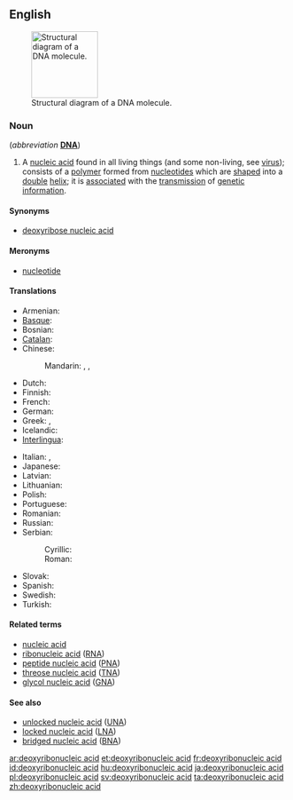 {{wikipedia|DNA}}
==English==
[[File:DNA-structure-and-bases.png|thumb|120px|Structural diagram of a DNA molecule.]]

===Noun===
{{en-noun|sg=[[deoxyribonucleic]] [[acid]]|-}} (''abbreviation'' '''[[DNA]]''')

# {{genetics|biochemistry}} A [[nucleic acid]] found in all living things (and some non-living, see [[virus]]); consists of a [[polymer]] formed from [[nucleotide]]s which are [[shaped]] into a [[double]] [[helix]]; it is [[associated]] with the [[transmission]] of [[genetic]] [[information]].

====Synonyms====
* [[deoxyribose nucleic acid]]

====Meronyms====
* [[nucleotide]]

====Translations====
<!--Put the full forms only in this table. The translations of the abbreviation belong the translation table for "DNA", not here-->
{{trans-top|deoxyribonucleic acid}}
* Armenian: {{t-|hy|դեզօքսիռիբոնուկլեինաթթու|tr=dezòk’siṙibonukleinat’t’u}}
* [[Basque]]: {{t|eu|azido desoxirribonukleiko|xs=Basque}}
* Bosnian: {{t-|bs|dezoksiribonukleinska kiselina|f}}
* [[Catalan]]: {{t|ca|àcid desoxiribonucleic}}
* Chinese:
*: Mandarin: {{t|zh|核酸|tr=hésuān|sc=Hani}}, {{t|zh|脫氧核糖核酸|sc=Hani}}, {{t|zh|脱氧核糖核酸|tr=tuōyǎng hétáng hésuān|sc=Hani}}
* Dutch: {{t-|nl|desoxyribonucleïnezuur}}
* Finnish: {{t-|fi|deoksiribonukleiinihappo}}
* French: {{t+|fr|acide désoxyribonucléique|m}}
* German: {{t+|de|Desoxyribonukleinsäure|f}}
* Greek: {{t|el|δεσοξυριβοζονουκλεϊνικό οξύ|p|tr=desoxyrivozonoukleinikó oxý|sc=Grek}}, {{t|el|δεοξυριβονουκλεϊκό οξύ|p|tr=deoxyrivonoukleikó oxý|sc=Grek}}
* Icelandic: {{t|is|deoxýríbósakjarnsýra|f}}
* [[Interlingua]]: {{t|ia|acido desoxyribonucleic|xs=Interlingua}}
{{trans-mid}}
* Italian: {{t-|it|acido desossiribonucleico|m}}, {{t-|it|acido deossiribonucleico|m}}
* Japanese: {{t+|ja|デオキシリボ核酸|tr=deokishiribo kakusan}}
* Latvian: {{t|lv|dezoksiribonukleīnskābe|xs=Latvian}}
* Lithuanian: {{t|lt|deoksiribonukleinine rūgštis|xs=Lithuanian}}
* Polish: {{t|pl|kwas dezoksyrybonukleinowy|m}}
* Portuguese: {{t|pt|ácido desoxirribonucléico}}
* Romanian: {{t-|ro|acidul dezoxiribonucleic|m}}
* Russian: {{t+|ru|дезоксирибонуклеиновая кислота|f|tr=dɛsoksiribonukleínovaja kislotá}}
* Serbian:
*: Cyrillic: {{t-|sr|дезоксирибонуклеинска киселина|f|sc=Cyrl}}
*: Roman: {{t-|sr|dezoksiribonukleinska kiselina|f}}
* Slovak: {{t|sk|deoxyribonukleová kyselina|f}}
* Spanish: {{t+|es|ácido desoxirribonucleico|m}}
* Swedish: {{t|sv|deoxiribonukleinsyra|c}}
* Turkish: {{t-|tr|deoksiribonükleik asit}}
{{trans-bottom}}

====Related terms====
* [[nucleic acid]]
* [[ribonucleic acid]] ([[RNA]])
* [[peptide nucleic acid]] ([[PNA]])
* [[threose nucleic acid]] ([[TNA]])
* [[glycol nucleic acid]] ([[GNA]])

====See also====
* [[unlocked nucleic acid]] ([[UNA]])
* [[locked nucleic acid]] ([[LNA]])
* [[bridged nucleic acid]] ([[BNA]])

[[ar:deoxyribonucleic acid]]
[[et:deoxyribonucleic acid]]
[[fr:deoxyribonucleic acid]]
[[id:deoxyribonucleic acid]]
[[hu:deoxyribonucleic acid]]
[[ja:deoxyribonucleic acid]]
[[pl:deoxyribonucleic acid]]
[[sv:deoxyribonucleic acid]]
[[ta:deoxyribonucleic acid]]
[[zh:deoxyribonucleic acid]]